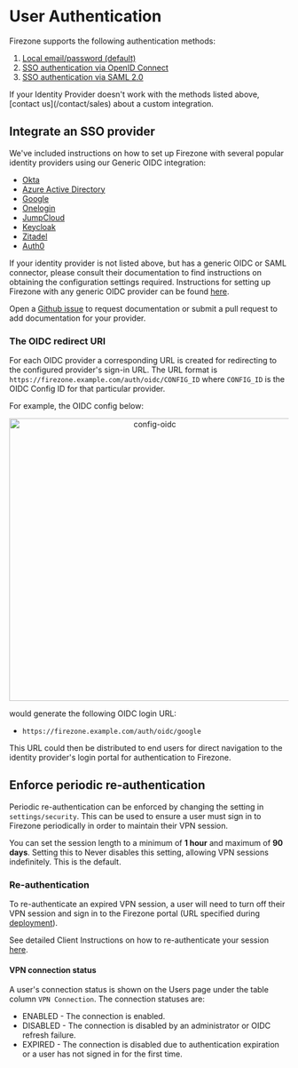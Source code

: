 
# User Authentication

Firezone supports the following authentication methods:

1. [Local email/password (default)](local-auth)
1. [SSO authentication via OpenID Connect](oidc)
1. [SSO authentication via SAML 2.0](saml)

<Alert color="info">
  If your Identity Provider doesn't work with the methods listed above, [contact
  us](/contact/sales) about a custom integration.
</Alert>

## Integrate an SSO provider

We've included instructions on how to set up Firezone with several popular
identity providers using our Generic OIDC integration:

- [Okta](oidc/okta)
- [Azure Active Directory](oidc/azuread)
- [Google](oidc/google)
- [Onelogin](oidc/onelogin)
- [JumpCloud](saml/jumpcloud)
- [Keycloak](oidc/keycloak)
- [Zitadel](oidc/zitadel)
- [Auth0](oidc/auth0)

If your identity provider is not listed above, but has a generic OIDC or SAML
connector, please consult their documentation to find instructions on obtaining
the configuration settings required. Instructions for setting up Firezone with
any generic OIDC provider can be found [here](oidc).

Open a [Github issue](https://github.com/firezone/firezone/issues) to request
documentation or submit a pull request to add documentation for your provider.

### The OIDC redirect URI

For each OIDC provider a corresponding URL is created for redirecting to the
configured provider's sign-in URL. The URL format is
`https://firezone.example.com/auth/oidc/CONFIG_ID` where `CONFIG_ID` is the OIDC
Config ID for that particular provider.

For example, the OIDC config below:

<center>
  <img
    width="509"
    alt="config-oidc"
    src="https://user-images.githubusercontent.com/167144/216438674-a2b64b3b-2ed6-43dc-b554-de9c055dc741.png"
  />
</center>

would generate the following OIDC login URL:

- `https://firezone.example.com/auth/oidc/google`

This URL could then be distributed to end users for direct navigation to the
identity provider's login portal for authentication to Firezone.

## Enforce periodic re-authentication

Periodic re-authentication can be enforced by changing the setting in
`settings/security`. This can be used to ensure a user must sign in to Firezone
periodically in order to maintain their VPN session.

You can set the session length to a minimum of **1 hour** and maximum of **90
days**. Setting this to Never disables this setting, allowing VPN sessions
indefinitely. This is the default.

### Re-authentication

To re-authenticate an expired VPN session, a user will need to turn off their
VPN session and sign in to the Firezone portal (URL specified during
[deployment](/docs/deploy/#prepare-to-deploy)).

See detailed Client Instructions on how to re-authenticate your session
[here](/docs/user-guides/client-instructions).

#### VPN connection status

A user's connection status is shown on the Users page under the table column
`VPN Connection`. The connection statuses are:

- ENABLED - The connection is enabled.
- DISABLED - The connection is disabled by an administrator or OIDC refresh
  failure.
- EXPIRED - The connection is disabled due to authentication expiration or a
  user has not signed in for the first time.

<SupportOptions />
